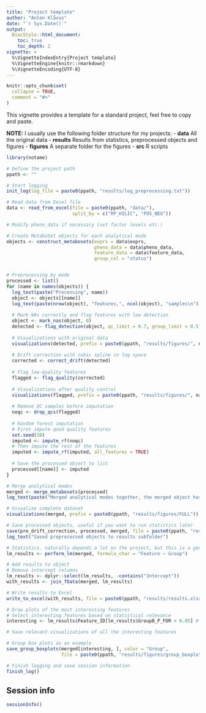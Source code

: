 ---
title: "Project template"
author: "Anton Klåvus"
date: "`r Sys.Date()`"
output:
  BiocStyle::html_document:
    toc: true
    toc_depth: 2
vignette: >
  %\VignetteIndexEntry{Project template}
  %\VignetteEngine{knitr::rmarkdown}
  %\VignetteEncoding{UTF-8}
---
  
```{r setup, include = FALSE}
knitr::opts_chunk$set(
  collapse = TRUE,
  comment = "#>"
)
```

This vignette provides a template for a standard project, feel free to copy and paste.

**NOTE:** I usually use the following folder structure for my projects:
- **data** All the original data
- **results** Results from statistics, preprocessed objects and figures
  - **figures** A separate folder for the figures
- **src** R scripts

```{r, eval=FALSE}
library(notame)

# Define the project path
ppath <- ""

# Start logging
init_log(log_file = paste0(ppath, "results/log_preprocessing.txt"))

# Read data from Excel file
data <- read_from_excel(file = paste0(ppath, "data/"),
                        split_by = c("RP_HILIC", "POS_NEG"))

# Modify pheno_data if necessary (set factor levels etc.)

# Create MetaboSet objects for each analytical mode
objects <- construct_metabosets(exprs = data$exprs,
                                pheno_data = data$pheno_data,
                                feature_data = data$feature_data,
                                group_col = "status")


# Preprocessing by mode
processed <- list()
for (name in names(objects)) {
  log_text(paste("Processing", name))
  object <- objects[[name]]
  log_text(paste(nrow(object), "features,", ncol(object), "samples\n"))
  
  # Mark NAs correctly and flag features with low detection
  object <- mark_nas(object, 0)
  detected <- flag_detection(object, qc_limit = 0.7, group_limit = 0.5)
  
  # Visualizations with original data
  visualizations(detected, prefix = paste0(ppath, "results/figures/", name, "_ORIG"))
  
  # Drift correction with cubic spline in log space
  corrected <- correct_drift(detected)
  
  # Flag low-quality features
  flagged <- flag_quality(corrected)
  
  # Visualizations after quality control
  visualizations(flagged, prefix = paste0(ppath, "results/figures/", name, "_CLEANED"))
  
  # Remove QC samples before imputation
  noqc <- drop_qcs(flagged)
  
  # Random forest imputation
  # First impute qood quality features
  set.seed(38)
  imputed <- impute_rf(noqc)
  # Then impute the rest of the features
  imputed <- impute_rf(imputed, all_features = TRUE)
  
  # Save the processed object to list
  processed[[name]] <- imputed  
}

# Merge analytical modes
merged <- merge_metabosets(processed)
log_text(paste("Merged analytical modes together, the merged object has", nrow(merged), "features and", ncol(merged), "samples."))

# Visualize complete dataset
visualizations(merged, prefix = paste0(ppath, "results/figures/FULL"))

# Save processed objects, useful if you want to run statistics later
save(pre_drift_correction, processed, merged, file = paste0(ppath, "results/preprocessed.RData"))
log_text("Saved preprocessed objects to results subfolder")

# Statistics, naturally depends a lot on the project, but this is a general workflow
lm_results <- perform_lm(merged, formula_char = "Feature ~ Group")

# Add results to object
# Remove intercept columns
lm_results <- dplyr::select(lm_results, -contains("Intercept"))
with_results <- join_fData(merged, lm_results)

# Write results to Excel
write_to_excel(with_results, file = paste0(ppath, "results/results.xlsx"))

# Draw plots of the most interesting features
# Select interesting features based on statistical relevance
interesting <- lm_results$Feature_ID[lm_results$GroupB_P_FDR < 0.05] # NOTE: just an example

# Save relevant visualizations of all the interesting features

# Group box plots as an example
save_group_boxplots(merged[interesting, ], color = "Group",
                    file = paste0(ppath, "results/figures/group_boxplots.pdf"))

# Finish logging and save session information
finish_log()
```

## Session info

```{r}
sessionInfo()
```

